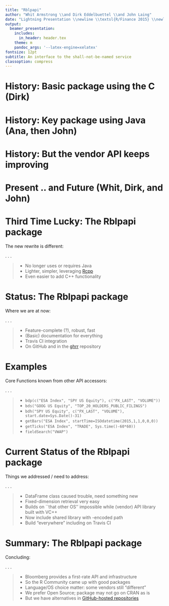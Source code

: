 ```yaml
---
title: "Rblpapi"
author: "Whit Armstrong \\and Dirk Eddelbuettel \\and John Laing"
date: "Lightning Presentation \\newline \\textsl{R/Finance 2015} \\newline May 30, 2015"
output:
  beamer_presentation:
    includes:
      in_header: header.tex
    theme: m
    pandoc_args: '--latex-engine=xelatex'
fontsize: 12pt
subtitle: An interface to the shall-not-be-named service
classoption: compress
---
```


# History: Basic package using the C (Dirk)

\centering{\includegraphics[width=\textwidth,height=0.95\textheight,keepaspectratio]{images/RLimBbgTalk2004.png}}


# History: Key package using Java (Ana, then John)

\centering{\includegraphics[width=\textwidth,height=0.825\textheight,keepaspectratio]{images/findataorg.png}}


# History: But the vendor API keeps improving

\centering{\includegraphics[width=\textwidth,height=0.825\textheight,keepaspectratio]{images/bloomberglabscom.png}}


# Present .. and Future (Whit, Dirk, and John)

\centering{\includegraphics[width=\textwidth,height=0.825\textheight,keepaspectratio]{images/RblpapiGithub.png}}


# Third Time Lucky: The Rblpapi package

The new rewrite is different:

. . .

> - No longer uses or requires Java
> - Lighter, simpler, leveraging [Rcpp](http://dirk.eddelbuettel.com/code/rcpp.html)
> - Even easier to add C++ functionality


# Status: The Rblpapi package

Where we are at now:

. . .

> - Feature-complete (?), robust, fast
> - (Basic) documentation for everything
> - Travis CI integration
> - On GitHub and in the [ghrr](http://ghrr.github.io/drat) repository


# Examples

Core Functions known from other API accessors:

. . .

\scriptsize

> + `bdp(c("ESA Index", "SPY US Equity"), c("PX_LAST", "VOLUME"))`
> + `bds("GOOG US Equity", "TOP_20_HOLDERS_PUBLIC_FILINGS")`
> + `bdh("SPY US Equity", c("PX_LAST", "VOLUME"), start.date=Sys.Date()-31)`
> + `getBars("ESA Index", startTime=ISOdatetime(2015,1,1,0,0,0))`
> + `getTicks("ESA Index", "TRADE", Sys.time()-60*60))`
> + `fieldSearch("VWAP")`


# Current Status of the Rblpapi package

Things we addressed / need to address:

. . .

> - DataFrame class caused trouble, need something new
> - Fixed-dimension retrieval very easy
> - Builds on ``that other OS'' impossible while (vendor) API library built with VC++ 
> - Now include shared library with \texttt{rpath}-encoded path
> - Build "everywhere" including on Travis CI

# Summary: The Rblpapi package

Concluding:

. . .

> + Bloomberg provides a first-rate API and infrastructure 
> + So the R Community came up with good packages
> + Language/OS choice matter: some vendors still "different"
> + We prefer Open Source; package may not go on CRAN as is
> + But we have alternatives in [GitHub-hosted repositories](http://ghrr.github.io/drat)

